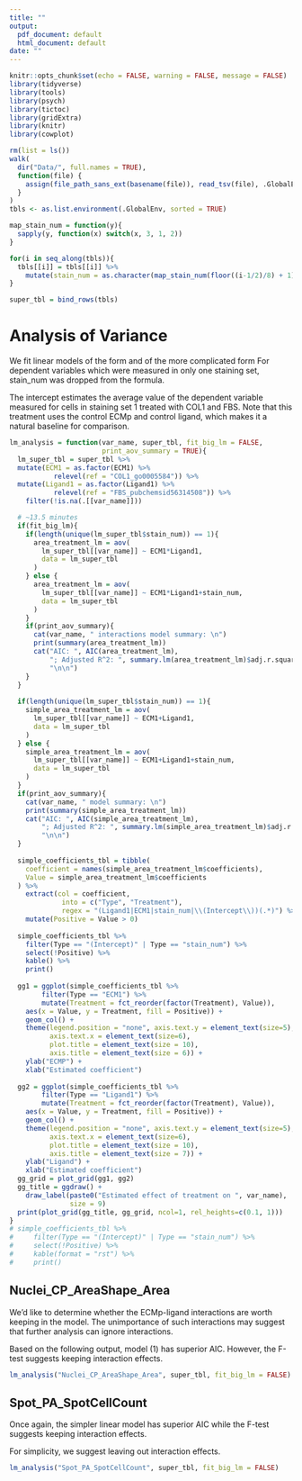 ```yaml
---
title: ""
output:
  pdf_document: default
  html_document: default
date: ""
---
```


```r
knitr::opts_chunk$set(echo = FALSE, warning = FALSE, message = FALSE)
library(tidyverse)
library(tools)
library(psych)
library(tictoc)
library(gridExtra)
library(knitr)
library(cowplot)
```

```r
rm(list = ls())
walk(
  dir("Data/", full.names = TRUE),
  function(file) {
    assign(file_path_sans_ext(basename(file)), read_tsv(file), .GlobalEnv)
  }
)
tbls <- as.list.environment(.GlobalEnv, sorted = TRUE)

map_stain_num = function(y){
  sapply(y, function(x) switch(x, 3, 1, 2))
}

for(i in seq_along(tbls)){
  tbls[[i]] = tbls[[i]] %>%
    mutate(stain_num = as.character(map_stain_num(floor((i-1/2)/8) + 1)))
}

super_tbl = bind_rows(tbls)
```

# Analysis of Variance

We fit linear models of the form 
\begin{align*}
  \text{dependent\_var} \sim \text{Ligand1} + \text{ECM1} + \text{stain\_num} \tag{1}
\end{align*}
and of the more complicated form
\begin{align*}
  \text{dependent\_var} \sim \text{Ligand1}*\text{ECM1} + \text{stain\_num}. \tag{2}
\end{align*}
For dependent variables which were measured in only one staining set, stain\_num was dropped from the formula. 

The intercept estimates the average value of the dependent variable measured for cells in staining set 1 treated with COL1 and FBS. Note that this treatment uses the control ECMp and control ligand, which makes it a natural baseline for comparison. 

```r
lm_analysis = function(var_name, super_tbl, fit_big_lm = FALSE, 
                       print_aov_summary = TRUE){
  lm_super_tbl = super_tbl %>%
  mutate(ECM1 = as.factor(ECM1) %>% 
           relevel(ref = "COL1_go0005584")) %>%
  mutate(Ligand1 = as.factor(Ligand1) %>% 
           relevel(ref = "FBS_pubchemsid56314508")) %>%
    filter(!is.na(.[[var_name]]))

  # ~13.5 minutes
  if(fit_big_lm){
    if(length(unique(lm_super_tbl$stain_num)) == 1){
      area_treatment_lm = aov(
        lm_super_tbl[[var_name]] ~ ECM1*Ligand1,
        data = lm_super_tbl
      )
    } else {
      area_treatment_lm = aov(
        lm_super_tbl[[var_name]] ~ ECM1*Ligand1+stain_num,
        data = lm_super_tbl
      )
    }
    if(print_aov_summary){
      cat(var_name, " interactions model summary: \n")
      print(summary(area_treatment_lm))
      cat("AIC: ", AIC(area_treatment_lm), 
          "; Adjusted R^2: ", summary.lm(area_treatment_lm)$adj.r.squared,
          "\n\n")
    }
  }
  
  if(length(unique(lm_super_tbl$stain_num)) == 1){
    simple_area_treatment_lm = aov(
      lm_super_tbl[[var_name]] ~ ECM1+Ligand1,
      data = lm_super_tbl
    )
  } else {
    simple_area_treatment_lm = aov(
      lm_super_tbl[[var_name]] ~ ECM1+Ligand1+stain_num,
      data = lm_super_tbl
    )
  }
  if(print_aov_summary){
    cat(var_name, " model summary: \n")
    print(summary(simple_area_treatment_lm))
    cat("AIC: ", AIC(simple_area_treatment_lm), 
        "; Adjusted R^2: ", summary.lm(simple_area_treatment_lm)$adj.r.squared,
        "\n\n")  
  }
  
  simple_coefficients_tbl = tibble(
    coefficient = names(simple_area_treatment_lm$coefficients),
    Value = simple_area_treatment_lm$coefficients
  ) %>%
    extract(col = coefficient, 
             into = c("Type", "Treatment"),
             regex = "(Ligand1|ECM1|stain_num|\\(Intercept\\))(.*)") %>%
    mutate(Positive = Value > 0)
  
  simple_coefficients_tbl %>%
    filter(Type == "(Intercept)" | Type == "stain_num") %>%
    select(!Positive) %>%
    kable() %>%
    print()
  
  gg1 = ggplot(simple_coefficients_tbl %>% 
        filter(Type == "ECM1") %>%
        mutate(Treatment = fct_reorder(factor(Treatment), Value)),
    aes(x = Value, y = Treatment, fill = Positive)) +
    geom_col() + 
    theme(legend.position = "none", axis.text.y = element_text(size=5),
          axis.text.x = element_text(size=6),
          plot.title = element_text(size = 10),
          axis.title = element_text(size = 6)) + 
    ylab("ECMP") + 
    xlab("Estimated coefficient")
    
  gg2 = ggplot(simple_coefficients_tbl %>% 
        filter(Type == "Ligand1") %>%
        mutate(Treatment = fct_reorder(factor(Treatment), Value)),
    aes(x = Value, y = Treatment, fill = Positive)) +
    geom_col() + 
    theme(legend.position = "none", axis.text.y = element_text(size=5),
          axis.text.x = element_text(size=6),
          plot.title = element_text(size = 10), 
          axis.title = element_text(size = 7)) + 
    ylab("Ligand") + 
    xlab("Estimated coefficient")
  gg_grid = plot_grid(gg1, gg2)
  gg_title = ggdraw() + 
    draw_label(paste0("Estimated effect of treatment on ", var_name),
               size = 9)
  print(plot_grid(gg_title, gg_grid, ncol=1, rel_heights=c(0.1, 1)))
}
# simple_coefficients_tbl %>%
#     filter(Type == "(Intercept)" | Type == "stain_num") %>%
#     select(!Positive) %>%
#     kable(format = "rst") %>%
#     print()
```

## Nuclei_CP_AreaShape_Area

We'd like to determine whether the ECMp-ligand interactions are worth keeping in the model. The unimportance of such interactions may suggest that further analysis can ignore interactions. 

Based on the following output, model $(1)$ has superior AIC. However, the F-test suggests keeping interaction effects. 

```r
lm_analysis("Nuclei_CP_AreaShape_Area", super_tbl, fit_big_lm = FALSE)
```

## Spot_PA_SpotCellCount 

Once again, the simpler linear model has superior AIC while the F-test suggests keeping interaction effects. 

For simplicity, we suggest leaving out interaction effects. 

```r
lm_analysis("Spot_PA_SpotCellCount", super_tbl, fit_big_lm = FALSE)
```








